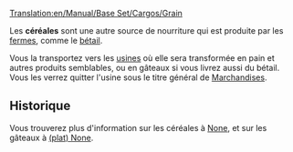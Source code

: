 [[Translation:en/Manual/Base Set/Cargos/Grain]]

{{fr/Cargaison|nom=Céréales
|image=en/Grain.png
|produit=[[fr/Manual/Base Set/Industries/Ferme|Ferme]]
|accepté=[[fr/Manual/Base Set/Industries/Usine|Usine]]
}}

Les '''céréales''' sont une autre source de nourriture qui est produite par les [[fr/Manual/Base Set/Industries/Ferme|fermes]], comme le [[fr/Manual/Base Set/Cargos/Bétail|bétail]].

Vous la transportez vers les [[fr/Manual/Base Set/Industries/Usine|usines]] où elle sera transformée en pain et autres produits semblables, ou en gâteaux si vous livrez aussi du bétail. Vous les verrez quitter l'usine sous le titre général de [[fr/Manual/Base Set/Cargos/Marchandises|Marchandises]].

==Historique==
Vous trouverez plus d'information sur les céréales à [https://www.wikipedia.org/wiki/fr:Céréale None], et sur les gâteaux à [https://www.wikipedia.org/wiki/fr:Tourte (plat) None].